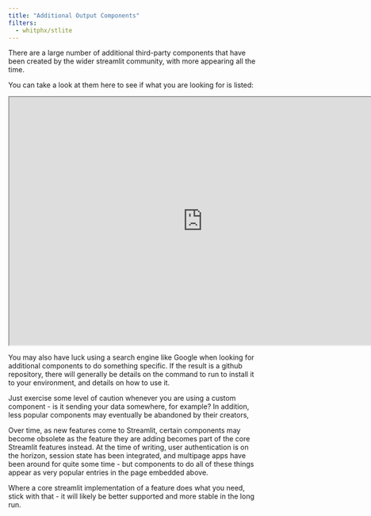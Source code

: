 ```yaml
---
title: "Additional Output Components"
filters:
  - whitphx/stlite
---
```


There are a large number of additional third-party components that have been created by the wider streamlit community, with more appearing all the time.

You can take a look at them here to see if what you are looking for is listed:

```{=html}
<iframe width="780" height="500" src="https://streamlit.io/components title="Quarto Components"></iframe>
```

You may also have luck using a search engine like Google when looking for additional components to do something specific. If the result is a github repository, there will generally be details on the command to run to install it to your environment, and details on how to use it.

Just exercise some level of caution whenever you are using a custom component - is it sending your data somewhere, for example? In addition, less popular components may eventually be abandoned by their creators,

:::{.callout-warning}
Over time, as new features come to Streamlit, certain components may become obsolete as the feature they are adding becomes part of the core Streamlit features instead. At the time of writing, user authentication is on the horizon, session state has been integrated, and multipage apps have been around for quite some time - but components to do all of these things appear as very popular entries in the page embedded above.

Where a core streamlit implementation of a feature does what you need, stick with that - it will likely be better supported and more stable in the long run.
:::
